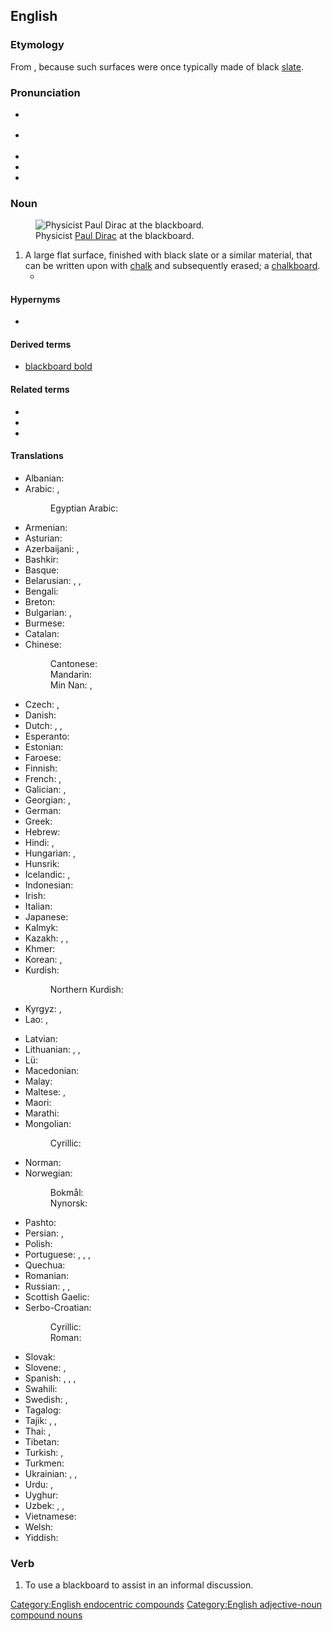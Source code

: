 ==English==
{{wikipedia}}

===Etymology===
From {{compound|en|black|board}}, because such surfaces were once typically made of black [[slate]].

===Pronunciation===
* {{a|GenAm}} {{IPA|en|/ˈblækbɔɹd/|/ˈblækboɹd/}}
* {{a|RP}} {{IPA|en|/ˈblækbɔːd/}}
* {{audio|en|en-us-blackboard.ogg|Audio (US)}}
* {{rhymes|en|ækbɔː(ɹ)d|ækboɹd|s=2}}
* {{hyphenation|en|black|board}}

===Noun===
{{en-noun}}
[[Image:Diracb.jpg|thumb|right|Physicist [[w:Paul Dirac|Paul Dirac]] at the blackboard.]]

# A large flat surface, finished with black slate or a similar material, that can be written upon with [[chalk]] and subsequently erased; a [[chalkboard]].
#* {{quote-journal|en|date=2012-03
|author=[[w:Brian Hayes (scientist)|Brian Hayes]]
|title=Pixels or Perish
|volume=100|issue=2|page=106
|magazine=[[w:American Scientist|American Scientist]]
|url=http://www.americanscientist.org/issues/pub/pixels-or-perish
|passage=Drawings and pictures are more than mere ornaments in scientific discourse. '''Blackboard''' sketches, geological maps, diagrams of molecular structure, astronomical photographs, MRI images, the many varieties of statistical charts and graphs: These pictorial devices are indispensable tools for presenting evidence, for explaining a theory, for telling a story.}}

====Hypernyms====
* {{l|en|writing board}}

====Derived terms====
* [[blackboard bold]]

====Related terms====
* {{l|en|chalkboard}}
* {{l|en|greenboard}}
* {{l|en|whiteboard}}

====Translations====
{{trans-top|a surface that can be written upon with chalk}}
* Albanian: {{t|sq|dërrasë e zezë|f}}
* Arabic: {{t|ar|سَبُورَة|f}}, {{t|ar|لَوْح|m}}
*: Egyptian Arabic: {{t|arz|تختة|f|tr=taḵta}}
* Armenian: {{t+|hy|գրատախտակ}}
* Asturian: {{t|ast|pizarra|f}}
* Azerbaijani: {{t+|az|lövhə}}, {{t+|az|taxta}}
* Bashkir: {{t|ba|таҡта}}
* Basque: {{t|eu|arbela}}
* Belarusian: {{t|be|до́шка|f}}, {{t|be|кла́сная до́шка|f}}, {{t|be|[[школьны|шко́льная]] [[до́шка]]|f}}
* Bengali: {{t|bn|ব্ল্যাকবোর্ড}}
* Breton: {{t+|br|taolenn|f}}
* Bulgarian: {{t+|bg|дъска́|f}}, {{t|bg|че́рна дъска́|f}}
* Burmese: {{t+|my|ကျောက်သင်ပုန်း}}
* Catalan: {{t+|ca|pissarra|f}}
* Chinese:
*: Cantonese: {{t|yue|黑板|tr=hak1 baan2}}
*: Mandarin: {{t+|cmn|黑板|tr=hēibǎn}}
*: Min Nan: {{t|nan|烏板}}, {{t|nan|乌板|tr=o͘-pán}}
* Czech: {{t+|cs|tabule|f}}, {{t|cs|školní tabule|f}}
* Danish: {{t|da|tavle|c}}
* Dutch: {{t+|nl|schoolbord|n}}, {{t|nl|krijtbord|n}}, {{t+|nl|bord|n}}
* Esperanto: {{t|eo|nigra tabulo}}
* Estonian: {{t|et|tahvel}}
* Faroese: {{t|fo|talva|f}}
* Finnish: {{t+|fi|liitutaulu}}
* French: {{t+|fr|tableau noir|m}}, {{t+|fr|tableau|m}} {{qualifier|any colour}}
* Galician: {{t|gl|lousa|f}}, {{t|gl|louxa|f}}
* Georgian: {{t|ka|დაფა}}, {{t|ka|საკლასო დაფა}}
* German: {{t+|de|Tafel|f}}
* Greek: {{t+|el|μαυροπίνακας|m}}
* Hebrew: {{t+|he|לוּחַ|m|tr=lúakh}}
* Hindi: {{t|hi|श्यामपट}}, {{t|hi|ब्लैकबोर्ड}}
* Hungarian: {{t+|hu|iskolatábla}}, {{t|hu|iskolai tábla}}
* Hunsrik: {{t|hrx|Daafel|f}}
* Icelandic: {{t+|is|tafla|f}}, {{t|is|skólatafla|f}}
* Indonesian: {{t+|id|papan tulis}}
* Irish: {{t|ga|clár dubh|m}}
* Italian: {{t+|it|lavagna|f}}
* Japanese: {{t+|ja|黒板|tr=こくばん, kokuban}}
* Kalmyk: {{t|xal|самбр}}
* Kazakh: {{t+|kk|тақта}}, {{t|kk|доска}}, {{t|kk|сынып тақтасы}}
* Khmer: {{t+|km|ក្ដារខៀន}}
* Korean: {{t+|ko|칠판(漆板)}}, {{t+|ko|흑판(黑板)}}
* Kurdish:
*: Northern Kurdish: {{t+|kmr|depreş}}
* Kyrgyz: {{t|ky|класс доскасы}}, {{t+|ky|доска}}
* Lao: {{t+|lo|ກະດານ}}, {{t+|lo|ກະດານດຳ}}
{{trans-mid}}
* Latvian: {{t+|lv|tāfele|f}}
* Lithuanian: {{t|lt|klasės lenta|f}}, {{t+|lt|lenta|f}}, {{t|lt|mokyklinė lenta|f}}
* Lü: {{t|khb|ᦶᦔᧃᧉᦂᧄᧈ}}
* Macedonian: {{t|mk|табла|f}}
* Malay: {{t+|ms|papan hitam}}
* Maltese: {{t|mt|blekbord}}, {{t|mt|lavanja}}
* Maori: {{t|mi|papatuhituhi}}
* Marathi: {{t+|mr|फळा}}
* Mongolian:
*: Cyrillic: {{t+|mn|самбар}}
* Norman: {{t|nrf|néthe plianche|f}}
* Norwegian:
*: Bokmål: {{t|nb|tavle|m|f}}
*: Nynorsk: {{t|nn|tavle|f}}
* Pashto: {{t+|ps|توره دړه|f|tr=tora daṛa}}
* Persian: {{t+|fa|تخته سیاه|tr=taxte-ye siyâh}}, {{t+|fa|تخته|tr=taxte}}
* Polish: {{t+|pl|tablica|f}}
* Portuguese: {{t+|pt|lousa|f}}, {{t+|pt|quadro-negro|m}}, {{t|pt|quadro de giz|m}}, {{t+|pt|quadro|m}}
* Quechua: {{t|qu|pirqa qillqana}}
* Romanian: {{t+|ro|tablă|f}}
* Russian: {{t+|ru|доска́|f}}, {{t+|ru|кла́ссная доска́|f}}, {{t|ru|[[школьный|шко́льная]] [[доска́]]|f}}
* Scottish Gaelic: {{t|gd|bòrd-dubh|m}}
* Serbo-Croatian:
*: Cyrillic: {{t|sh|та́бла|f}}
*: Roman: {{t+|sh|tábla|f}}
* Slovak: {{t|sk|tabuľa|f}}
* Slovene: {{t|sl|tabla|f}}, {{t|sl|šolska tabla|f}}
* Spanish: {{t+|es|pizarra|f}}, {{t+|es|encerado|m}} {{qualifier|Spain}}, {{t+|es|pizarrón|m}} {{qualifier|Argentina}}, {{t+|es|tablero|m}} {{qualifier|Colombia}}
* Swahili: {{t|sw|ubao mweusi}}
* Swedish: {{t|sv|svart tavla|c}}, {{t|sv|skrivtavla|c}}
* Tagalog: {{t|tl|pisara}}
* Tajik: {{t|tg|тахта}}, {{t|tg|тахтаи синф}}, {{t|tg|тахтаи сиёҳ}}
* Thai: {{t+|th|กระดานดำ}}, {{t+|th|กระดาน}}
* Tibetan: {{t|bo|ནག་པང}}
* Turkish: {{t+|tr|tahta}}, {{t+|tr|kara tahta}}
* Turkmen: {{t|tk|tagta}}
* Ukrainian: {{t+|uk|до́шка|f}}, {{t|uk|кла́сна до́шка|f}}, {{t|uk|[[шкільний|шкільна́]] до́шка|f}}
* Urdu: {{t|ur|تختہ سیاہ|tr=taxta siyāh}}, {{t|ur|بلیک بورڈ|tr=blek borḍ}}
* Uyghur: {{t|ug|دوسكا}}
* Uzbek: {{t|uz|sinf doskasi}}, {{t+|uz|doska}}, {{t|uz|qora doskasi}}
* Vietnamese: {{t+|vi|bảng đen}}
* Welsh: {{t|cy|bwrdd du|m}}
* Yiddish: {{t|yi|טאָוול|m}}
{{trans-bottom}}

===Verb===
{{en-verb}}

# To use a blackboard to assist in an informal discussion.

[[Category:English endocentric compounds]]
[[Category:English adjective-noun compound nouns]]